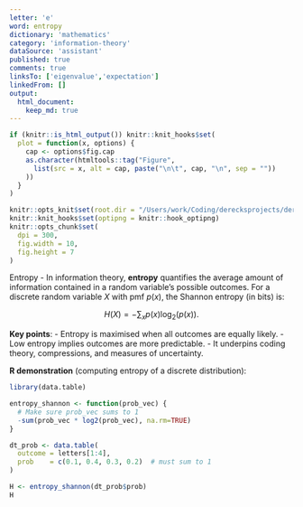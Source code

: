 ```yaml
---
letter: 'e'
word: entropy
dictionary: 'mathematics'
category: 'information-theory'
dataSource: 'assistant'
published: true
comments: true
linksTo: ['eigenvalue','expectation']
linkedFrom: []
output:
  html_document:
    keep_md: true
---
```


```r
if (knitr::is_html_output()) knitr::knit_hooks$set(
  plot = function(x, options) {
    cap <- options$fig.cap
    as.character(htmltools::tag("Figure",
      list(src = x, alt = cap, paste("\n\t", cap, "\n", sep = ""))
    ))
  }
)

knitr::opts_knit$set(root.dir = "/Users/work/Coding/derecksprojects/derecksnotes.com-playground/derecksnotes.com/client/src/app/dictionaries/mathematics/definitions")
knitr::knit_hooks$set(optipng = knitr::hook_optipng)
knitr::opts_chunk$set(
  dpi = 300,
  fig.width = 10,
  fig.height = 7
)
```

<a id="entropy">Entropy</a> - In information theory, **entropy** quantifies the average amount of information contained in a random variable’s possible outcomes. For a discrete random variable $X$ with pmf $p(x)$, the Shannon entropy (in bits) is:

$$
H(X) = -\sum_{x} p(x) \log_2\bigl(p(x)\bigr).
$$

**Key points**:
- Entropy is maximised when all outcomes are equally likely.
- Low entropy implies outcomes are more predictable.
- It underpins coding theory, compressions, and measures of uncertainty.

**R demonstration** (computing entropy of a discrete distribution):

```r
library(data.table)

entropy_shannon <- function(prob_vec) {
  # Make sure prob_vec sums to 1
  -sum(prob_vec * log2(prob_vec), na.rm=TRUE)
}

dt_prob <- data.table(
  outcome = letters[1:4],
  prob    = c(0.1, 0.4, 0.3, 0.2)  # must sum to 1
)

H <- entropy_shannon(dt_prob$prob)
H
```

